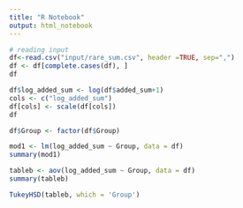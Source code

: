 ```yaml
---
title: "R Notebook"
output: html_notebook
---
```




```r
# reading input 
df<-read.csv("input/rare_sum.csv", header =TRUE, sep=",")
df <- df[complete.cases(df), ]  
df
```

```r
df$log_added_sum <- log(df$added_sum+1) 
cols <- c("log_added_sum")
df[cols] <- scale(df[cols])
df
```

```r
df$Group <- factor(df$Group)
```


```r
mod1 <- lm(log_added_sum ~ Group, data = df)
summary(mod1)
```

```r
tableb <- aov(log_added_sum ~ Group, data = df)
summary(tableb)
```

```r
TukeyHSD(tableb, which = 'Group')
```

